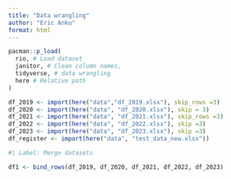 ```yaml
---
title: "Data wrangling"
author: "Eric Anku"
format: html
---
```


```r
pacman::p_load(
  rio, # Load dataset
  janitor, # Clean column names,
  tidyverse, # data wrangling
  here # Relative path
)
```

```r
df_2019 <- import(here("data","df_2019.xlsx"), skip_rows =3)
df_2020 <- import(here("data", "df_2020.xlsx"), skip = 3)
df_2021 <- import(here("data", "df_2021.xlsx"), skip_rows =3)
df_2022 <- import(here("data", "df_2022.xlsx"), skip =3)
df_2023 <- import(here("data", "df_2023.xlsx"), skip =3)
df_register <- import(here("data", "test_data_new.xlsx"))
```

```r
#| Label: Merge datasets

df1 <- bind_rows(df_2019, df_2020, df_2021, df_2022, df_2023)
```

